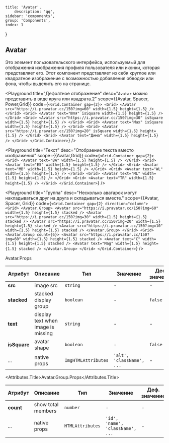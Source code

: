 
    title: 'Avatar',
		description: 'qq',
    sidebar: 'components',
    group: 'Components',
    index: 1
}

## Avatar

Это элемент пользовательского интерфейса, используемый для отображения изображения
профиля пользователя или иконки, которая представляет его. Этот компонент
представляет из себя круглое или квадратное изображение с возможностью добавления обводки или фона, чтобы выделить его на странице.

<Playground
    title="Дефолтное отображение"
    desc="`Avatar` можно представить в виде круга или квадрата.2"
    scope={{Avatar, Spacer, Power,Grid}}
    code={`
      <Grid.Container gap={2}>
      <Grid>
        <Avatar
          src="https://i.pravatar.cc/150?img=60"
          width={1.5}
          height={1.5}
        />
      </Grid>
      <Grid>
        <Avatar text="Юля" isSquare width={1.5} height={1.5} />
      </Grid>
      <Grid>
        <Avatar
          src="https://i.pravatar.cc/150?img=30"
          isSquare
          width={1.5}
          height={1.5}
        />
      </Grid>
      <Grid>
        <Avatar text="Max" isSquare width={1.5} height={1.5} />
      </Grid>
      <Grid>
        <Avatar
          src="https://i.pravatar.cc/150?img=20"
          isSquare
          width={1.5}
          height={1.5}
        />
      </Grid>
      <Grid>
        <Avatar text="Дима" width={1.5} height={1.5} />
      </Grid>
    </Grid.Container>
`}
/>

<Playground
    title="Текст"
    desc="Отобраение текста вместо изображения"
    scope={{Avatar,Grid}}
    code={`
    <Grid.Container gap={2}>
      <Grid>
        <Avatar text="BA" width={1.5} height={1.5} />
      </Grid>
      <Grid>
        <Avatar text="ES" width={1.5} height={1.5} />
      </Grid>
      <Grid>
        <Avatar text="MB" width={1.5} height={1.5} />
      </Grid>
      <Grid>
        <Avatar text="WL" width={1.5} height={1.5} />
      </Grid>
      <Grid>
        <Avatar text="ML" width={1.5} height={1.5} />
      </Grid>
      <Grid>
        <Avatar text="TR" width={1.5} height={1.5} />
      </Grid>
    </Grid.Container>
`}
/>

<Playground
    title="Группа"
    desc="Несколько аватарок могут накладываться друг на друга и складываться вместе."
    scope={{Avatar, Spacer, Grid}}
    code={`
        <Grid.Container gap={2} direction="column">
          <Grid>
            <Avatar.Group>
              <Avatar
                src="https://i.pravatar.cc/150?img=60"
                width={1.5}
                height={1.5}
                stacked
              />
              <Avatar
                src="https://i.pravatar.cc/150?img=30"
                width={1.5}
                height={1.5}
                stacked
              />
              <Avatar
                src="https://i.pravatar.cc/150?img=20"
                width={1.5}
                height={1.5}
                stacked
              />
              <Avatar
                src="https://i.pravatar.cc/150?img=10"
                width={1.5}
                height={1.5}
                stacked
              />
            </Avatar.Group>
          </Grid>
          <Grid>
            <Avatar.Group count={6}>
              <Avatar
                src="https://i.pravatar.cc/150?img=60"
                width={1.5}
                height={1.5}
                stacked
              />
              <Avatar text="C" width={1.5} height={1.5} stacked />
              <Avatar text="Mag" width={1.5} height={1.5} stacked />
            </Avatar.Group>
          </Grid>
        </Grid.Container>
    `}
/>


<Attributes edit="/pages/docs/components/avatar.mdx">
	<Attributes.Title>Avatar.Props</Attributes.Title>

| Атрибут      | Описание                           | Тип                 | Значение                            | Деф. значение|
| ------------ | ---------------------------------- | ------------------- | ------------------------------------| ------------ |
| **src**      | image src                          | `string`            | -                                   | -            |
| **stacked**  | stacked display group              | `boolean`           | -                                   | `false`      |
| **text**     | display text when image is missing | `string`            | -                                   | -            |
| **isSquare** | avatar shape                       | `boolean`           | -                                   | `false`      |
| ...          | native props                       | `ImgHTMLAttributes` | `'alt', 'className', ...`           | -            |

<Attributes.Title>Avatar.Group.Props</Attributes.Title>

| Атрибут   | Описание           | Тип              | Значение                         | Деф. значение|
| --------- | ------------------ | ---------------- | -------------------------------- | ------------ |
| **count** | show total members | `number`         | -                                | -            |
| ...       | native props       | `HTMLAttributes` | `'id', 'name', 'className', ...` | -            |

</Attributes>


